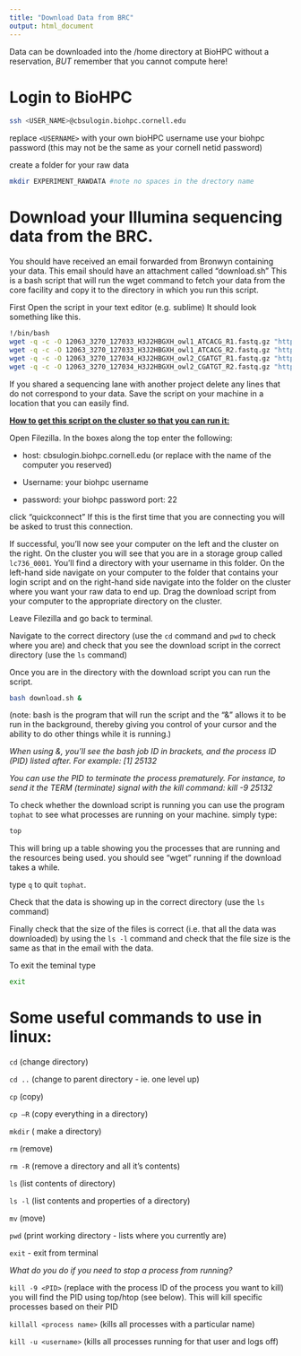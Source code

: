 ```yaml
---
title: "Download Data from BRC"
output: html_document
---
```


Data can be downloaded into the /home directory at BioHPC without a reservation, *BUT* remember that you cannot compute here!

# Login to BioHPC

```bash
ssh <USER_NAME>@cbsulogin.biohpc.cornell.edu 
```

replace `<USERNAME>` with your own bioHPC username use your biohpc password (this may not be the same as your cornell netid password)

create a folder for your raw data

```bash
mkdir EXPERIMENT_RAWDATA #note no spaces in the drectory name
```

# Download your Illumina sequencing data from the BRC.

You should have received an email forwarded from Bronwyn containing your data. This email should have an attachment called "download.sh" This is a bash script that will run the wget command to fetch your data from the core facility and copy it to the directory in which you run this script.

First Open the script in your text editor (e.g. sublime) It should look something like this.

```bash
!/bin/bash
wget -q -c -O 12063_3270_127033_H3J2HBGXH_owl1_ATCACG_R1.fastq.gz "http://cbsuapps.biohpc.cornell.edu/Sequencing/showseqfile.aspx?mode=http&cntrl=673407425&refid=822342"
wget -q -c -O 12063_3270_127033_H3J2HBGXH_owl1_ATCACG_R2.fastq.gz "http://cbsuapps.biohpc.cornell.edu/Sequencing/showseqfile.aspx?mode=http&cntrl=429994818&refid=822343"
wget -q -c -O 12063_3270_127034_H3J2HBGXH_owl2_CGATGT_R1.fastq.gz "http://cbsuapps.biohpc.cornell.edu/Sequencing/showseqfile.aspx?mode=http&cntrl=810767335&refid=822344"
wget -q -c -O 12063_3270_127034_H3J2HBGXH_owl2_CGATGT_R2.fastq.gz "http://cbsuapps.biohpc.cornell.edu/Sequencing/showseqfile.aspx?mode=http&cntrl=1853097718&refid=822345"
```

If you shared a sequencing lane with another project delete any lines that do not correspond to your data. Save the script on your machine in a location that you can easily find.

[**How to get this script on the cluster so that you can run it:**]{.underline}

Open Filezilla. In the boxes along the top enter the following:

-   host: cbsulogin.biohpc.cornell.edu (or replace with the name of the computer you reserved)

-   Username: your biohpc username

-   password: your biohpc password port: 22

click "quickconnect" If this is the first time that you are connecting you will be asked to trust this connection.

If successful, you'll now see your computer on the left and the cluster on the right. On the cluster you will see that you are in a storage group called `lc736_0001`. You'll find a directory with your username in this folder. On the left-hand side navigate on your computer to the folder that contains your login script and on the right-hand side navigate into the folder on the cluster where you want your raw data to end up. Drag the download script from your computer to the appropriate directory on the cluster.

Leave Filezilla and go back to terminal.

Navigate to the correct directory (use the `cd` command and `pwd` to check where you are) and check that you see the download script in the correct directory (use the `ls` command)

Once you are in the directory with the download script you can run the script.

```bash
bash download.sh &
```

(note: bash is the program that will run the script and the "&" allows it to be run in the background, thereby giving you control of your cursor and the ability to do other things while it is running.)

*When using &, you'll see the bash job ID in brackets, and the process ID (PID) listed after. For example: [1] 25132*

*You can use the PID to terminate the process prematurely. For instance, to send it the TERM (terminate) signal with the kill command: kill -9 25132*

To check whether the download script is running you can use the program `tophat` to see what processes are running on your machine. simply type:

```bash
top 
```

This will bring up a table showing you the processes that are running and the resources being used. you should see "wget" running if the download takes a while.

type `q` to quit `tophat`.

Check that the data is showing up in the correct directory (use the `ls` command)

Finally check that the size of the files is correct (i.e. that all the data was downloaded) by using the `ls -l` command and check that the file size is the same as that in the email with the data.

To exit the teminal type

```bash
exit
```

# Some useful commands to use in linux:

`cd` (change directory)

`cd ..` (change to parent directory - ie. one level up)

`cp` (copy)

`cp –R` (copy everything in a directory)

`mkdir` ( make a directory)

`rm` (remove)

`rm -R` (remove a directory and all it's contents)

`ls` (list contents of directory)

`ls -l` (list contents and properties of a directory)

`mv` (move)

`pwd` (print working directory - lists where you currently are)

`exit` - exit from terminal

*What do you do if you need to stop a process from running?*

`kill -9 <PID>` (replace <PID> with the process ID of the process you want to kill) you will find the PID using top/htop (see below). This will kill specific processes based on their PID

`killall <process name>` (kills all processes with a particular name)

`kill -u <username>` (kills all processes running for that user and logs off)
